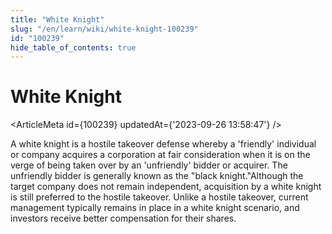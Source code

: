 ```yaml
---
title: "White Knight"
slug: "/en/learn/wiki/white-knight-100239"
id: "100239"
hide_table_of_contents: true
---
```



# White Knight

<ArticleMeta id={100239} updatedAt={'2023-09-26 13:58:47'} />
<div className='border-solid border-b border-t-0 my-4 border-[var(--ifm-color-gray-300)]' />

A white knight is a hostile takeover defense whereby a 'friendly' individual or company acquires a corporation at fair consideration when it is on the verge of being taken over by an 'unfriendly' bidder or acquirer. The unfriendly bidder is generally known as the "black knight."Although the target company does not remain independent, acquisition by a white knight is still preferred to the hostile takeover. Unlike a hostile takeover, current management typically remains in place in a white knight scenario, and investors receive better compensation for their shares.
